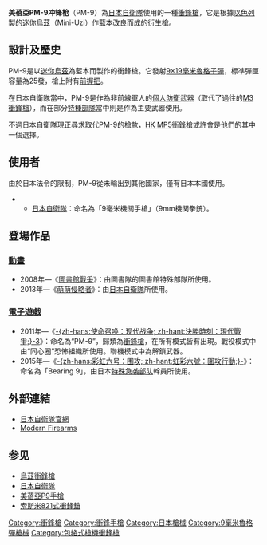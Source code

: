 {{unreferenced|time=2012-03-17T12:58:35+00:00}}
{{Expand|time=2013-04-25}}
{{noteTA
|G1=軍事
|G2=長度單位
|G3=Firearms
}}
{{Infobox Weapon
|name= Minebea PM-9
|image= File:Minebea 9mm submachine gun 20120408.jpg
|image_size= 300px
|caption= 美蓓亞PM-9
|origin= {{flag|Japan}}
|type= [[衝鋒槍|衝鋒槍]]<br/>[[衝鋒手槍|衝鋒手槍]]
<!-- 種類選擇 -->
|is_ranged= YES
|is_bladed=
|is_explosive=
|is_artillery=
|is_vehicle=
|is_missile=
|is_UK=
<!-- 服役記錄 -->
|service= 1990年—
|used_by=
|wars=
<!-- 生產歷史 -->
|designer=
|design_date=
|manufacturer= [[美蓓亞集團|美蓓亞集團]]（Minebea Co.）
|unit_cost= 400,000[[日元|日元]]
|production_date= 1990年—
|number=
|variants=
<!-- 基本規格 -->
|spec_label=
|weight= 2.8公斤
|length= 399毫米
|part_length= 120毫米
|width=
|height=
|diameter=
|wingspan=
|crew=
<!-- 投射武器規格 --> 
|cartridge= [[9毫米魯格彈|9毫米魯格彈]]
|caliber= 9×19毫米
|action= [[反沖作用|反沖作用]]，[[開放式槍栓|開放式槍栓]]
|mode= 半自動、[[自動火器|全自動]]，可[[擊發調變槍械|擊發調變]]
|rate= 1,100發／分鐘
|velocity=
|energy=
|range= 100米
|max_range=
|feed= 25發[[彈匣|彈匣]]
|sights= [[機械瞄具|機械瞄具]]
}}

'''美蓓亞PM-9冲锋枪'''（PM-9）為[[日本自衛隊|日本自衛隊]]使用的一種[[衝鋒槍|衝鋒槍]]，它是根據[[以色列|以色列]]製的[[烏茲衝鋒槍|迷你烏茲]]（Mini-Uzi）作藍本改良而成的衍生槍。

== 設計及歷史 ==

PM-9是以[[烏茲衝鋒槍|迷你烏茲]]為藍本而製作的衝鋒槍。它發射[[9×19mm魯格彈|9×19毫米魯格]][[子彈|子彈]]，標凖彈匣容量為25發，槍上附有[[輔助握把|前握把]]。

在日本自衛隊當中，PM-9是作為非前線軍人的[[個人防衛武器|個人防衛武器]]（取代了過往的[[M3衝鋒槍|M3衝鋒槍]]），而在部分[[特種部隊|特種部隊]]當中則是作為主要武器使用。

不過日本自衛隊現正尋求取代PM-9的槍款，[[HK_MP5衝鋒槍|HK MP5衝鋒槍]]或許會是他們的其中一個選擇。

== 使用者 ==
由於日本法令的限制，PM-9從未輸出到其他國家，僅有日本本國使用。
* {{flag|Japan}}
** [[日本自衛隊|日本自衛隊]]：命名為「9毫米機關手槍」（9mm機関拳銃）。

== 登場作品 ==

=== [[動畫|動畫]] ===
* 2008年—《[[圖書館戰爭|圖書館戰爭]]》：由圖書隊的圖書館特殊部隊所使用。
* 2013年—《[[萌萌侵略者|萌萌侵略者]]》：由[[日本自衛隊|日本自衛隊]]所使用。

=== [[電子遊戲|電子遊戲]] ===
* 2011年—《[[決勝時刻：現代戰爭3|-{zh-hans:使命召唤：现代战争; zh-hant:決勝時刻：現代戰爭;}-3]]》：命名為“PM-9”，歸類為[[衝鋒槍|衝鋒槍]]，在所有模式皆有出現。戰役模式中由“同心圈”恐怖組織所使用。聯機模式中為解鎖武器。
* 2015年—《[[虹彩六號：圍攻行動|-{zh-hans:彩虹六号：围攻; zh-hant:虹彩六號：圍攻行動;}-]]》：命名為「Bearing 9」，由日本[[特殊急袭部队|特殊急袭部队]]幹員所使用。

== 外部連結 ==
* [https://web.archive.org/web/20100325162700/http://www.mod.go.jp/gsdf/equipment/fa/0_26.html 日本自衛隊官網]
* [https://web.archive.org/web/20080913154426/http://world.guns.ru/smg/smg102-e.htm Modern Firearms]

== 参见 ==
{{Commons|MP5}}
* [[烏茲衝鋒槍|烏茲衝鋒槍]]
* [[日本自衛隊|日本自衛隊]]
* [[美蓓亞P9手槍|美蓓亞P9手槍]]
* [[索斯米821式衝鋒鎗|索斯米821式衝鋒鎗]]
{{自衛隊現役單兵武器及彈藥}}
[[Category:衝鋒槍|Category:衝鋒槍]]
[[Category:衝鋒手槍|Category:衝鋒手槍]]
[[Category:日本槍械|Category:日本槍械]]
[[Category:9毫米魯格彈槍械|Category:9毫米魯格彈槍械]]
[[Category:包絡式槍機衝鋒槍|Category:包絡式槍機衝鋒槍]]